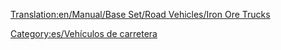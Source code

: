 [[Translation:en/Manual/Base Set/Road Vehicles/Iron Ore Trucks]]

{{es/Vehículo de carretera|nombre    = Camión de Hierro MPS
  |imagen    = en/MPS Iron Ore Truck.png
  |precio    = 9.922 € (4.961 £)
  |velocidad = 48 km/h (30 mph)
  |coste     = 842 € (421 £)
  |diseño    = 1936
  |duración  = 15
  |capacidad = 22 toneladas de mineral de hierro
}}
{{es/Vehículo de carretera|nombre    = Camión de Hierro Uhl
  |imagen    = en/Uhl Iron Ore Truck.png
  |precio    = 11.480 € (5,740 £)
  |velocidad = 88 km/h (55 mph)
  |coste     = 1.574 € (787 £)
  |diseño    = 1977
  |duración  = 15
  |capacidad = 25 toneladas de mineral de hierro
}}
{{es/Vehículo de carretera|nombre    = Camión de Hierro Chippy
  |imagen    = en/Chippy Iron Ore Truck.png
  |precio    = 12.300 € (6.150 £)
  |velocidad = 112 km/h (70 mph)
  |coste     = 2.250 € (1,125 £)
  |diseño    = 2011
  |duración  = 15
  |capacidad = 27 toneladas de mineral de hierro
}}


[[Category:es/Vehículos de carretera]]